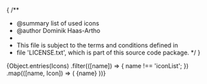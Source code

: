 {
/\*\*

- @summary list of used icons
- @author Dominik Haas-Artho
-
- This file is subject to the terms and conditions defined in
- file 'LICENSE.txt', which is part of this source code package.
  \*/
  }


<Meta title="System/Icons" />

<IconGallery>
  {Object.entries(Icons)
    .filter(([name]) => {
      name !== 'iconList';
    })
    .map(([name, Icon]) => (
      <IconItem name={name}>
        <Icon>{name}</Icon>
      </IconItem>
    ))}
  <IconItem name="test">
    <Icons.Stacked />
  </IconItem>
</IconGallery>
